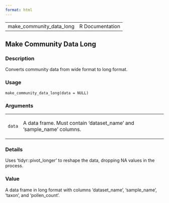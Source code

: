 ```yaml
---
format: html
---
```


<html><head><title>R: Make Community Data Long</title>
<meta http-equiv="Content-Type" content="text/html; charset=utf-8" />
<meta name="viewport" content="width=device-width, initial-scale=1.0, user-scalable=yes" />
<link rel="stylesheet" href="https://cdn.jsdelivr.net/npm/katex@0.15.3/dist/katex.min.css">
<script type="text/javascript">
const macros = { "\\R": "\\textsf{R}", "\\code": "\\texttt"};
function processMathHTML() {
    var l = document.getElementsByClassName('reqn');
    for (let e of l) { katex.render(e.textContent, e, { throwOnError: false, macros }); }
    return;
}</script>
<script defer src="https://cdn.jsdelivr.net/npm/katex@0.15.3/dist/katex.min.js"
    onload="processMathHTML();"></script>
<link rel="stylesheet" type="text/css" href="R.css" />
</head><body><div class="container"><main>

<table style="width: 100%;"><tr><td>make_community_data_long</td><td style="text-align: right;">R Documentation</td></tr></table>

<h2>Make Community Data Long</h2>

<h3>Description</h3>

<p>Converts community data from wide format to long format.
</p>


<h3>Usage</h3>

<pre><code class='language-R'>make_community_data_long(data = NULL)
</code></pre>


<h3>Arguments</h3>

<table>
<tr><td><code id="data">data</code></td>
<td>
<p>A data frame. Must contain 'dataset_name' and 'sample_name' columns.</p>
</td></tr>
</table>


<h3>Details</h3>

<p>Uses 'tidyr::pivot_longer' to reshape the data, dropping NA values in the
process.
</p>


<h3>Value</h3>

<p>A data frame in long format with columns 'dataset_name', 'sample_name',
'taxon', and 'pollen_count'.
</p>

</main>

</div>
</body></html>

